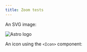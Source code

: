 ```yaml
---
title: Zoom tests
---
```


An SVG image:

![Astro logo](../../../assets/tests/astro-light.svg)

An icon using the `<Icon>` component:


<Icon name="star" color="goldenrod" size="2rem" />
